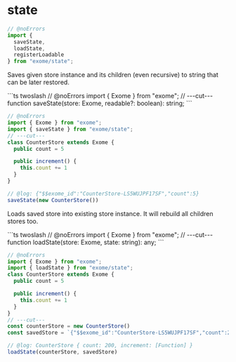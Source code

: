 # state

```ts twoslash
// @noErrors
import {
  saveState,
  loadState,
  registerLoadable
} from "exome/state";
```

<div className="api-explore">
<p className="api-explore-comment">
Saves given store instance and its children (even recursive) to string that can be later restored.
</p>
```ts twoslash
// @noErrors
import { Exome } from "exome";
// ---cut---
function saveState(store: Exome, readable?: boolean): string;
```
</div>

```ts [Example] twoslash
// @noErrors
import { Exome } from "exome";
import { saveState } from "exome/state";
// ---cut---
class CounterStore extends Exome {
  public count = 5

  public increment() {
    this.count += 1
  }
}

// @log: {"$$exome_id":"CounterStore-LS5WUJPF17SF","count":5}
saveState(new CounterStore())
```

<div className="api-explore">
<p className="api-explore-comment">
Loads saved store into existing store instance. It will rebuild all children stores too.
</p>
```ts twoslash
// @noErrors
import { Exome } from "exome";
// ---cut---
function loadState(store: Exome, state: string): any;
```
</div>

```ts [Example] twoslash
// @noErrors
import { Exome } from "exome";
import { loadState } from "exome/state";
class CounterStore extends Exome {
  public count = 5

  public increment() {
    this.count += 1
  }
}
// ---cut---
const counterStore = new CounterStore()
const savedStore = `{"$$exome_id":"CounterStore-LS5WUJPF17SF","count":200}`

// @log: CounterStore { count: 200, increment: [Function] }
loadState(counterStore, savedStore)
```
